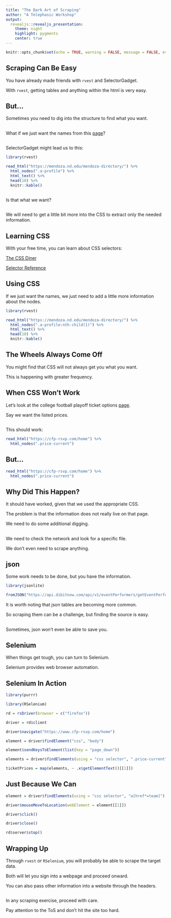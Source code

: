 ```yaml
---
title: "The Dark Art of Scraping"
author: "A Telephasic Workshop"
output:
  revealjs::revealjs_presentation:
    theme: night
    highlight: pygments
    center: true
---
```


```r
knitr::opts_chunk$set(echo = TRUE, warning = FALSE, message = FALSE, eval = TRUE)
```

## Scraping Can Be Easy

You have already made friends with `rvest` and SelectorGadget.

With `rvest`, getting tables and anything within the html is very easy.

## But...

Sometimes you need to dig into the structure to find what you want.

##

What if we just want the names from this <a href="https://mendoza.nd.edu/mendoza-directory/">page</a>?

## 

SelectorGadget might lead us to this:

```r
library(rvest)

read_html("https://mendoza.nd.edu/mendoza-directory/") %>% 
  html_nodes(".a-profile") %>% 
  html_text() %>%
  head(10) %>% 
  knitr::kable() 
```

##

Is that what we want?

##

We will need to get a little bit more into the CSS to extract only the needed information.

## Learning CSS

With your free time, you can learn about CSS selectors:

<a href = "https://flukeout.github.io/">The CSS Diner</a>

<a href = "https://www.w3schools.com/cssref/css_selectors.asp">Selector Reference</a>

## Using CSS

If we just want the names, we just need to add a little more information about the nodes.

```r
library(rvest)

read_html("https://mendoza.nd.edu/mendoza-directory/") %>% 
  html_nodes(".a-profile:nth-child(1)") %>% 
  html_text() %>% 
  head(10) %>% 
  knitr::kable() 
```


## The Wheels Always Come Off

You might find that CSS will not always get you what you want.

This is happening with greater frequency.

## When CSS Won't Work

Let's look at the college football playoff ticket options <a href="https://www.cfp-rsvp.com/home">page</a>.

Say we want the listed prices.

## 

This should work:

```r
read_html("https://cfp-rsvp.com/home") %>% 
  html_nodes(".price-current")
```

## But...

```r
read_html("https://cfp-rsvp.com/home") %>% 
  html_nodes(".price-current")
```


## {data-background="https://media.giphy.com/media/YVPwi7L2izTJS/giphy.gif"}

## {data-background="https://media.giphy.com/media/hmE2rlinFM7fi/giphy.gif"}

## Why Did This Happen?

It should have worked, given that we used the appropriate CSS.

The problem is that the information does not really live on that page.

We need to do some additional digging.

##

We need to check the network and look for a specific file.

We don't even need to scrape anything.

## {data-background="https://media.giphy.com/media/VHHxxFAeLaYzS/giphy.gif"}

## json

Some work needs to be done, but you have the information.

```r
library(jsonlite)

fromJSON("https://api.dibitnow.com/api/v1/eventPerformers/getEventPerformers?eventId=15")
```

It is worth noting that json tables are becoming more common.

So scraping them can be a challenge, but finding the source is easy.

##

Sometimes, json won't even be able to save you.

## Selenium

When things get tough, you can turn to Selenium.

Selenium provides web browser automation. 

## Selenium In Action

```r
library(purrr)

library(RSelenium)

rd = rsDriver(browser = c("firefox"))

driver = rd$client

driver$navigate("https://www.cfp-rsvp.com/home")

element = driver$findElement("css", "body")

element$sendKeysToElement(list(key = "page_down"))

elements = driver$findElements(using = "css selector", ".price-current")

ticketPrices = map(elements, ~ .x$getElementText()[[1]])
```

## Just Because We Can

```r
element = driver$findElements(using = "css selector", "a[href*=team]")

driver$mouseMoveToLocation(webElement = element[[1]])

driver$click()

driver$close()

rd$server$stop()
```


## {data-background="https://media.giphy.com/media/26tPnAAJxXTvpLwJy/giphy.gif"}

## Wrapping Up

Through `rvest` or `RSelenium`, you will probably be able to scrape the target data.

Both will let you sign into a webpage and proceed onward. 

You can also pass other information into a website through the headers.

##

In any scraping exercise, proceed with care.

Pay attention to the ToS and don't hit the site too hard.